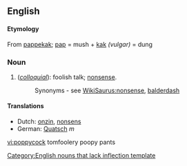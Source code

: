 ==English==

====Etymology====
From {{D.}} [[pappekak]]; [[pap]] = mush + [[kak]] ''(vulgar)'' = dung

===Noun===
#(''[[colloquial]]''): foolish talk; [[nonsense]].
#:Synonyms - see [[WikiSaurus:nonsense]], [[balderdash]]

====Translations====
*Dutch: [[onzin]], [[nonsens]]
*German: [[Quatsch]] ''m''

[[Category:English nouns that lack inflection template]]

[[vi:poppycock]]
tomfoolery
poopy pants